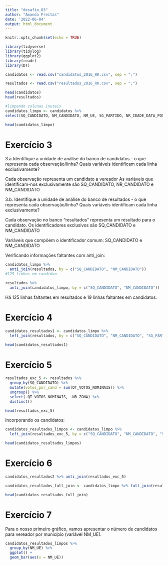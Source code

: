 ```yaml
---
title: "desafio_03"
author: "Amanda Freitas"
date: '2022-06-04'
output: html_document
---
```


```r
knitr::opts_chunk$set(echo = TRUE)
```

```r
library(tidyverse)
library(tidylog)
library(ggplot2)
library(readr)
library(DT)
```

```r

candidatos <- read.csv("candidatos_2016_RR.csv", sep = ";")

resultados <- read.csv("resultados_2016_RR.csv", sep = ";")

head(candidatos)
head(resultados)

#limpando colunas inuteis
candidatos_limpo <- candidatos %>% 
select(SQ_CANDIDATO, NM_CANDIDATO, NM_UE, SG_PARTIDO, NR_IDADE_DATA_POSSE, DS_GENERO, DS_GRAU_INSTRUCAO, DS_COR_RACA)

head(candidatos_limpo)


```

# Exercício 3

3.a.Identifique a unidade de análise do banco de candidatos - o que representa cada observação/linha? Quais variáveis identificam cada linha exclusivamente?

Cada observação representa um candidato a vereador
As variáveis que identificam-nos exclusivamente são SQ_CANDIDATO, NR_CANDIDATO e NM_CANDIDATO

3.b. Identifique a unidade de análise do banco de resultados - o que representa cada observação/linha? Quais variáveis identificam cada linha exclusivamente?

Cada observação no banco "resultados" representa um resultado para o candidato.
Os identificadores exclusivos são SQ_CANDIDATO e NM_CANDIDATO

Variáveis que compõem o identificador comum: 
SQ_CANDIDATO e NM_CANDIDATO

Verificando informações faltantes com anti_join:
```r

candidatos_limpo %>% 
  anti_join(resultados, by = c("SQ_CANDIDATO", "NM_CANDIDATO"))
#125 linhas em candidao

resultados %>% 
  anti_join(candidatos_limpo, by = c("SQ_CANDIDATO", "NM_CANDIDATO"))

```

Há 125 linhas faltantes em resultados e 19 linhas faltantes em candidatos.

# Exercício 4
```r
candidatos_resultados1 <- candidatos_limpo %>% 
  left_join(resultados, by = c("SQ_CANDIDATO", "NM_CANDIDATO", "SG_PARTIDO"))

head(candidatos_resultados1)
```

# Exercício 5
```r
resultados_exc_5 <- resultados %>% 
  group_by(SQ_CANDIDATO) %>% 
  mutate(votos_por_cand = sum(QT_VOTOS_NOMINAIS)) %>% 
  ungroup() %>% 
  select(-QT_VOTOS_NOMINAIS, -NR_ZONA) %>% 
  distinct()

head(resultados_exc_5)

```

Incorporando os candidatos:
```r
candidatos_resultados_limpos <- candidatos_limpo %>% 
  left_join(resultados_exc_5, by = c("SQ_CANDIDATO", "NM_CANDIDATO", "SG_PARTIDO"))

head(candidatos_resultados_limpos)
```
# Exercício 6
```r
candidatos_resultados2 %>% anti_join(resultados_exc_5)

candidatos_resultados_full_join <- candidatos_limpo %>% full_join(resultados_exc_5, by = c("SQ_CANDIDATO", "NM_CANDIDATO", "SG_PARTIDO"))

head(candidatos_resultados_full_join)

```

# Exercício 7
Para o nosso primeiro gráfico, vamos apresentar o número de candidatos para vereador por município (variável NM_UE).
```r

candidatos_resultados_limpos %>% 
  group_by(NM_UE) %>% 
  ggplot() +
  geom_bar(aes(x = NM_UE))

```

